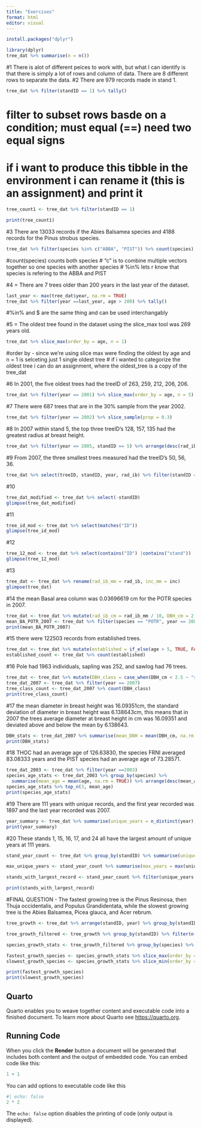 ```yaml
---
title: "Exercises"
format: html
editor: visual
---
```

```r
install.packages("dplyr")
```

```r
library(dplyr)
tree_dat %>% summarise(n = n())
```
#1 There is alot of different peices to work with, but what I can identify is that there is simply a lot of rows and column of data. There are 8 different rows to separate the data. 
#2 There are 979 records made in stand 1. 
```r
tree_dat %>% filter(standID == 1) %>% tally()
```
# filter to subset rows basde on a condition; must equal (==) need two equal signs

# if i want to produce this tibble in the environment i can rename it (this is an assignment) and print it 
```r
tree_count1 <- tree_dat %>% filter(standID == 1)

print(tree_count1)
```

#3 There are 13033 records if the Abies Balsamea species and 4188 records for the Pinus strobus species.
```r
tree_dat %>% filter(species %in% c("ABBA", "PIST")) %>% count(species)
```
#count(species) counts both species 
# "c" is to combine multiple vectors together so one species with another species
# %in% lets r know that species is refering to the ABBA and PIST

#4 = There are 7 trees older than 200 years in the last year of the dataset. 
```r
last_year <- max(tree_dat$year, na.rm = TRUE)
tree_dat %>% filter(year ==last_year, age > 200) %>% tally()
```

#%in% and $ are the same thing and can be used interchangably 

#5 = The oldest tree found in the dataset using the slice_max tool was 269 years old. 
```r
tree_dat %>% slice_max(order_by = age, n = 1)

```
#order by - since we're using slice max were finding the oldest by age and n = 1 is selceting just 1 single oldest tree
# if i wanted to categorize the oldest tree i can do an assignment, where the oldest_tree is a copy of the tree_dat 

#6 In 2001, the five oldest trees had the treeID of 263, 259, 212, 206, 206. 
```r
tree_dat %>% filter(year == 2001) %>% slice_max(order_by = age, n = 5)
```

#7 There were 687 trees that are in the 30% sample from the year 2002. 
```r
tree_dat %>% filter(year == 2002) %>% slice_sample(prop = 0.3) 
```

#8 In 2007 within stand 5, the top three treeID's 128, 157, 135 had the greatest radius at breast height. 
```r
tree_dat %>% filter(year == 2005, standID == 5) %>% arrange(desc(rad_ib)) %>% slice_head(n = 3)
```

#9 From 2007, the three smallest trees measured had the treeID's 50, 56, 36. 
```r
tree_dat %>% select(treeID, standID, year, rad_ib) %>% filter(standID == 3, year == 2007) %>% slice_min(order_by = rad_ib, n = 3)
```

#10 
```r
tree_dat_modified <- tree_dat %>% select(-standID)
glimpse(tree_dat_modified)
```
#11
```r
tree_id_mod <- tree_dat %>% select(matches("ID"))
glimpse(tree_id_mod)
```

#12
```r
tree_12_mod <- tree_dat %>% select(contains("ID") |contains("stand"))
glimpse(tree_12_mod)
```
#13
```r
tree_dat <- tree_dat %>% rename(rad_ib_mm = rad_ib, inc_mm = inc)
glimpse(tree_dat)
```

#14 the mean Basal area column was 0.03696619 cm for the POTR species in 2007. 
```r
tree_dat <- tree_dat %>% mutate(rad_ib_cm = rad_ib_mm / 10, DBH_cm = 2 * rad_ib_cm, BA_m2 = 0.00007854 * (DBH_cm^2))
mean_BA_POTR_2007 <- tree_dat %>% filter(species == "POTR", year == 2007) %>% summarise(mean_BA_POTR_2007 = mean(BA_m2, na.rm = TRUE))
print(mean_BA_POTR_2007)
```

#15 there were 122503 records from established trees. 
```r
tree_dat <- tree_dat %>% mutate(established = if_else(age > 5, TRUE, FALSE))
established_count <- tree_dat %>% count(established)
```

#16 Pole had 1963 individuals, sapling was 252, and sawlog had 76 trees. 
```r
tree_dat <- tree_dat %>% mutate(DBH_class = case_when(DBH_cm < 2.5 ~ "seedling", DBH_cm >= 2.5 & DBH_cm < 10 ~ "sapling", DBH_cm >= 10 & DBH_cm < 30 ~ "pole", DBH_cm >= 30 ~ "sawlog"))
tree_dat_2007 <- tree_dat %>% filter(year == 2007)
tree_class_count <- tree_dat_2007 %>% count(DBH_class)
print(tree_class_count)
```

#17 the mean diameter in breast height was 16.09351cm, the standard deviation of diameter in breast height was 6.138643cm, this means that in 2007 the trees average diameter at breast height in cm was 16.09351 and deviated above and below the mean by 6.138643.
```r
DBH_stats <- tree_dat_2007 %>% summarise(mean_DBH = mean(DBH_cm, na.rm = TRUE), sd_DBH = sd(DBH_cm, na.rm = TRUE))
print(DBH_stats)
```
#18 THOC had an average age of 126.63830, the species FRNI averaged 83.08333 years and the PIST species had an average age of 73.28571. 
```r
tree_dat_2003 <- tree_dat %>% filter(year ==2003)
species_age_stats <- tree_dat_2003 %>% group_by(species) %>%
  summarise(mean_age = mean(age, na.rm = TRUE)) %>% arrange(desc(mean_age))
species_age_stats %>% top_n(3, mean_age)
print(species_age_stats)
```
#19 There are 111 years with unique records, and the first year recorded was 1897 and the last year recorded was 2007. 
```r
year_summary <- tree_dat %>% summarise(unique_years = n_distinct(year), first_year = min(year, na.rm = TRUE), last_year = max(year, na.rm = TRUE))
print(year_summary)
```

#20 These stands 1, 15, 16, 17, and 24 all have the largest amount of unique years at 111 years. 
```r
stand_year_count <- tree_dat %>% group_by(standID) %>% summarise(unique_years = n_distinct(year)) %>% ungroup()

max_unique_years <- stand_year_count %>% summarise(max_years = max(unique_years)) %>% pull(max_years)

stands_with_largest_record <- stand_year_count %>% filter(unique_years == max_unique_years)

print(stands_with_largest_record)
```
#FINAL QUESTION - The fastest growing tree is the Pinus Resinosa, then Thuja occidentalis, and Populus Grandidentata, while the slowest growing tree is the Abies Balsamea, Picea glauca, and Acer rebrum. 
```r
tree_growth <- tree_dat %>% arrange(standID, year) %>% group_by(standID) %>% mutate(annual_growth = DBH_cm - lag(DBH_cm)) %>% filter(!is.na(annual_growth))

tree_growth_filtered <- tree_growth %>% group_by(standID) %>% filter(n() >= 10)

species_growth_stats <- tree_growth_filtered %>% group_by(species) %>% summarise(avg_annual_growth = mean(annual_growth, na.rm = TRUE), sd_annual_growth = sd(annual_growth, na.rm = TRUE))  

fastest_growth_species <- species_growth_stats %>% slice_max(order_by = avg_annual_growth, n = 3)
slowest_growth_species <- species_growth_stats %>% slice_min(order_by = avg_annual_growth, n = 3)

print(fastest_growth_species)
print(slowest_growth_species)
```



## Quarto

Quarto enables you to weave together content and executable code into a finished document. To learn more about Quarto see <https://quarto.org>.

## Running Code

When you click the **Render** button a document will be generated that includes both content and the output of embedded code. You can embed code like this:

```r
1 + 1
```

You can add options to executable code like this

```r
#| echo: false
2 * 2
```

The `echo: false` option disables the printing of code (only output is displayed).
